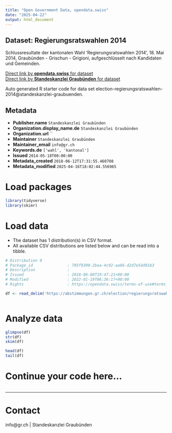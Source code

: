 ```yaml
---
title: "Open Government Data, opendata.swiss"
date: "2025-04-22"
output: html_document
---
```


## Dataset: Regierungsratswahlen 2014

Schlussresultate der kantonalen Wahl 'Regierungsratswahlen 2014', 18. Mai 2014, Graubünden - Grischun - Grigioni, aufgeschlüsselt nach Kandidaten und Gemeinden.

[Direct link by **opendata.swiss** for dataset](https://opendata.swiss/de/dataset/regierungsratswahlen-2014)<br>
[Direct link by **Standeskanzlei Graubünden** for dataset](https://abstimmungen.gr.ch/election/regierungsratswahlen-2014/data)

Auto generated R starter code for data set election-regierungsratswahlen-2014@standeskanzlei-graubuenden.

## Metadata

- **Publisher.name** `Standeskanzlei Graubünden`
- **Organization.display_name.de** `Standeskanzlei Graubünden`
- **Organization.url** ``
- **Maintainer** `Standeskanzlei Graubünden`
- **Maintainer_email** `info@gr.ch`
- **Keywords.de** `['wahl', 'kantonal']`
- **Issued** `2014-05-18T00:00:00`
- **Metadata_created** `2018-06-12T17:31:55.460708`
- **Metadata_modified** `2025-04-16T18:02:44.556965`


# Load packages

```r

library(tidyverse)
library(skimr)

```

# Load data

-   The dataset has 1 distribution(s) in CSV format.
-   All available CSV distributions are listed below and can be read into a tibble.

```r

# Distribution 0
# Package_id               : 705f9390-2baa-4c92-aa66-d2d7e5dd91b3
# Description              : 
# Issued                   : 2018-06-08T19:47:21+00:00
# Modified                 : 2022-01-19T06:36:17+00:00
# Rights                   : https://opendata.swiss/terms-of-use#terms_by

df <- read_delim('https://abstimmungen.gr.ch/election/regierungsratswahlen-2014/data-csv')



```

# Analyze data

```r

glimpse(df)
str(df)
skim(df)

head(df)
tail(df)

```

# Continue your code here...

```r

```

------------------------------------------------------------------------

# Contact

info@gr.ch | Standeskanzlei Graubünden
